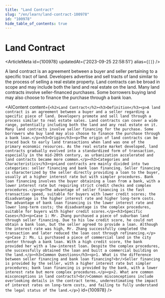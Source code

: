 ```yaml
---
title: "Land Contract"
slug: "/en/learn/land-contract-100978"
id: "100978"
hide_table_of_contents: true
---
```



# Land Contract

<ArticleMeta id={100978} updatedAt={'2023-09-25 22:58:51'} alias={`[]`} />
<div className='border-solid border-b border-t-0 my-4 border-[var(--ifm-color-gray-300)]' />

A land contract is an agreement between a buyer and seller pertaining to a specific tract of land. Developers advertise and sell tracts of land similar to the process of selling a real estate property. Land contracts can be broad in scope and may include both the land and real estate on the land. Many land contracts involve seller-financed purchases. Some borrowers buying land may also choose to finance the purchase through a bank loan.

<AIContent content={`<h2>Land Contract</h2><h3>Definition</h3><p>A land contract is an agreement between a buyer and a seller regarding a specific piece of land. Developers promote and sell land through a process similar to real estate sales. Land contracts can cover a wide range, potentially including both the land and any real estate on it. Many land contracts involve seller financing for the purchase. Some borrowers who buy land may also choose to finance the purchase through a bank loan.</p><h3>Origin</h3><p>The origin of land contracts can be traced back to early land transactions when land was one of the primary economic resources. As the real estate market developed, land contracts gradually evolved into a standardized form of transaction, especially in the mid-20th century, as urbanization accelerated and land contracts became more common.</p><h3>Categories and Characteristics</h3><p>Land contracts are mainly divided into two categories: seller financing and bank loan financing. Seller financing is characterized by the seller directly providing a loan to the buyer, usually at a higher interest rate but with simpler procedures. Bank loan financing involves the buyer obtaining a loan from a bank, with a lower interest rate but requiring strict credit checks and complex procedures.</p><p>The advantage of seller financing is the fast transaction speed, suitable for buyers with lower credit scores; the disadvantage is the higher interest rate and higher long-term costs. The advantage of bank loan financing is the lower interest rate and lower long-term costs; the disadvantage is the complex procedures, suitable for buyers with higher credit scores.</p><h3>Specific Cases</h3><p>Case 1: Mr. Zhang purchased a piece of suburban land through seller financing. Due to his low credit score, he could not obtain a bank loan, but the seller agreed to provide a loan. Although the interest rate was high, Mr. Zhang successfully completed the transaction and later reduced the loan cost through refinancing.</p><p>Case 2: Ms. Li purchased a piece of commercial land in the city center through a bank loan. With a high credit score, the bank provided her with a low-interest loan. Despite the complex procedures, she successfully obtained the loan and built a commercial building on the land.</p><h3>Common Questions</h3><p>1. What is the difference between seller financing and bank loan financing?<br/>Seller financing is provided by the seller, with a higher interest rate but simpler procedures; bank loan financing is provided by the bank, with a lower interest rate but more complex procedures.</p><p>2. What are common misconceptions in land contracts?<br/>Common misconceptions include overlooking details in the contract terms, underestimating the impact of interest rates on long-term costs, and failing to fully understand the legal status of the land.</p>`} id={100978} />
